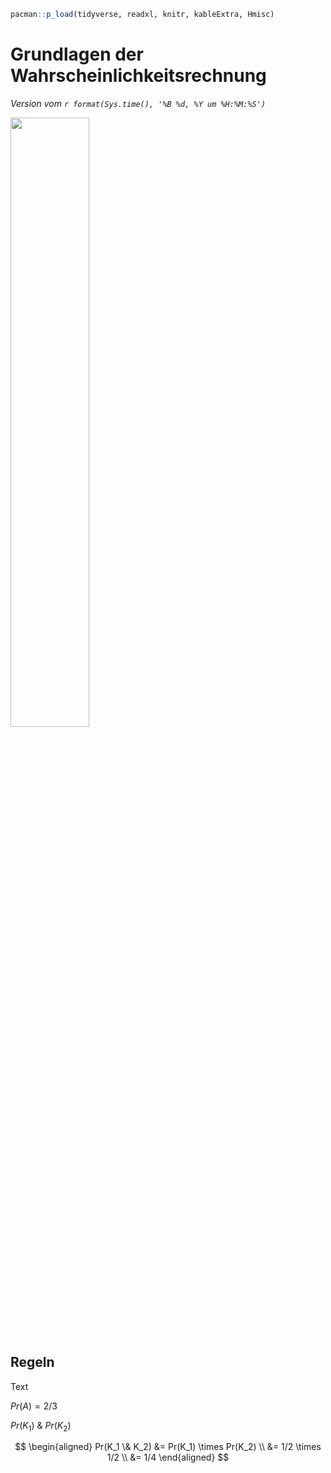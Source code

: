 ```r
pacman::p_load(tidyverse, readxl, knitr, kableExtra, Hmisc)
```

# Grundlagen der Wahrscheinlichkeitsrechnung {#sec-prob-basic}

*Version vom `r format(Sys.time(), '%B %d, %Y um %H:%M:%S')`*

![](images/caution.png){fig-align="center" width="50%"}


## Regeln

Text

$Pr(A) = 2/3$

$Pr(K_1)$ & $Pr(K_2)$

$$
\begin{aligned}
Pr(K_1 \& K_2) &= Pr(K_1) \times Pr(K_2) \\
               &= 1/2 \times 1/2 \\
               &= 1/4
\end{aligned}
$$